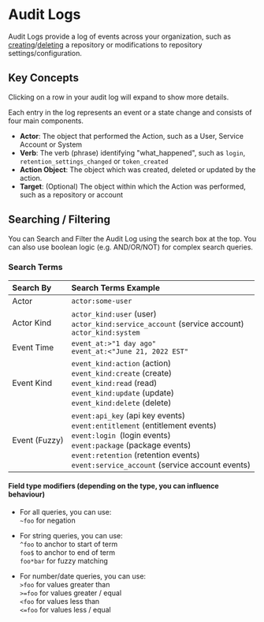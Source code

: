 
# Audit Logs

Audit Logs provide a log of events across your organization, such as [creating](/repositories/create-a-repository)/[deleting](/repositories/repository-settings#dangerous-actions) a repository or modifications to repository settings/configuration. 

<BlockImage src={imgiPad_Pro} alt="Audit Logs"></BlockImage>

## Key Concepts

Clicking on a row in your audit log will expand to show more details.

<BlockImage src={imgiPad_Pro_1} alt="Expanded log entry"></BlockImage>

Each entry in the log represents an event or a state change and consists of four main components.

- **Actor**: The object that performed the Action, such as a User, Service Account or System
- **Verb**: The verb (phrase) identifying "what_happened", such as `login`, `retention_settings_changed` or `token_created`
- **Action Object**: The object which was created, deleted or updated by the action.
- **Target**: (Optional) The object within which the Action was performed, such as a repository or account

## Searching / Filtering

You can Search and Filter the Audit Log using the search box at the top. You can also use boolean logic (e.g. AND/OR/NOT) for complex search queries.

### Search Terms

|Search By|Search Terms Example|
|:--|:--|
|Actor|`actor:some-user`|
|Actor Kind|`actor_kind:user` (user) <br />`actor_kind:service_account` (service account) <br />`actor_kind:system`|"
|Event Time|`event_at:>"1 day ago"` <br /> `event_at:<"June 21, 2022 EST"`|
|Event Kind|`event_kind:action` (action) <br /> `event_kind:create` (create) <br />`event_kind:read` (read) <br />`event_kind:update` (update) <br />`event_kind:delete` (delete) <br />|
|Event (Fuzzy)|`event:api_key` (api key events) <br />`event:entitlement` (entitlement events) <br />`event:login `(login events) <br />`event:package` (package events) <br />`event:retention` (retention events) <br />`event:service_account` (service account events)|

#### Field type modifiers (depending on the type, you can influence behaviour)

- For all queries, you can use:  
  `~foo` for negation

- For string queries, you can use:  
  `^foo` to anchor to start of term  
  `foo$` to anchor to end of term  
  `foo*bar` for fuzzy matching

- For number/date queries, you can use:  
  `>foo` for values greater than  
  `>=foo` for values greater / equal  
  `<foo` for values less than  
  `<=foo` for values less / equal
